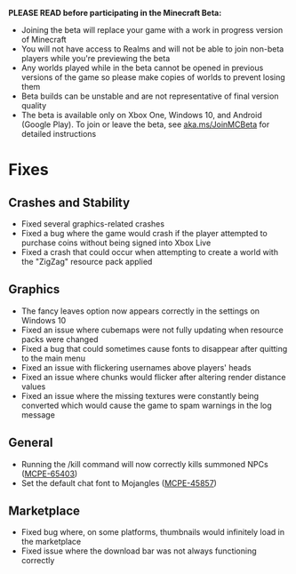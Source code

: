 **PLEASE READ before participating in the Minecraft Beta:**

-   Joining the beta will replace your game with a work in progress version of Minecraft
-   You will not have access to Realms and will not be able to join non-beta players while you're previewing the beta
-   Any worlds played while in the beta cannot be opened in previous versions of the game so please make copies of worlds to prevent losing them
-   Beta builds can be unstable and are not representative of final version quality
-   The beta is available only on Xbox One, Windows 10, and Android (Google Play). To join or leave the beta, see [aka.ms/JoinMCBeta](https://aka.ms/JoinMCBeta) for detailed instructions

# Fixes

## **Crashes and Stability**

-   Fixed several graphics-related crashes 
-   Fixed a bug where the game would crash if the player attempted to purchase coins without being signed into Xbox Live 
-   Fixed a crash that could occur when attempting to create a world with the "ZigZag" resource pack applied

## **Graphics**

-   The fancy leaves option now appears correctly in the settings on Windows 10
-   Fixed an issue where cubemaps were not fully updating when resource packs were changed 
-   Fixed a bug that could sometimes cause fonts to disappear after quitting to the main menu 
-   Fixed an issue with flickering usernames above players' heads 
-   Fixed an issue where chunks would flicker after altering render distance values
-   Fixed an issue where the missing textures were constantly being converted which would cause the game to spam warnings in the log message

## **General**

-   Running the /kill command will now correctly kills summoned NPCs ([MCPE-65403](https://bugs.mojang.com/browse/MCPE-65403)) 
-   Set the default chat font to Mojangles ([MCPE-45857](https://bugs.mojang.com/browse/MCPE-45857))

## **Marketplace**

-   Fixed bug where, on some platforms, thumbnails would infinitely load in the marketplace
-   Fixed issue where the download bar was not always functioning correctly